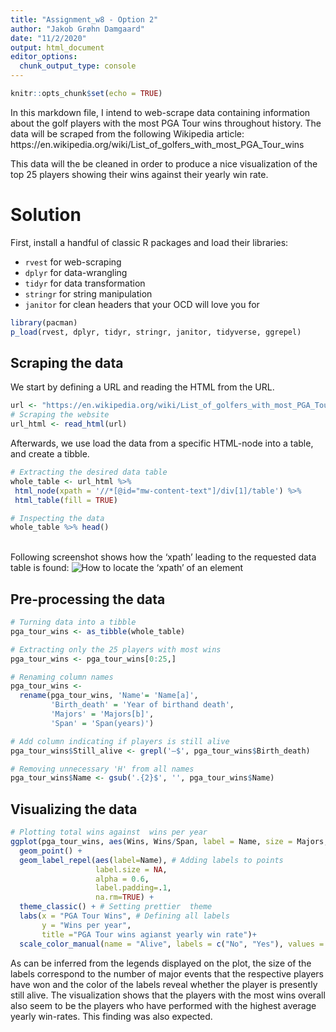 ```yaml
---
title: "Assignment_w8 - Option 2"
author: "Jakob Grøhn Damgaard"
date: "11/2/2020"
output: html_document
editor_options: 
  chunk_output_type: console
---
```


```r
knitr::opts_chunk$set(echo = TRUE)
```

In this markdown file, I intend to web-scrape data containing information about the golf players with the most PGA Tour wins throughout history. The data will be scraped from the following Wikipedia article: https://en.wikipedia.org/wiki/List_of_golfers_with_most_PGA_Tour_wins

This data will the be cleaned in order to produce a nice visualization of the top 25 players showing their wins against their yearly win rate. 

# Solution

First, install a handful of classic R packages and load their libraries:

- `rvest` for web-scraping
- `dplyr` for data-wrangling
- `tidyr` for data transformation
- `stringr` for string manipulation
- `janitor` for clean headers that your OCD will love you for


```r
library(pacman)
p_load(rvest, dplyr, tidyr, stringr, janitor, tidyverse, ggrepel)
```


## Scraping the data
We start by defining a URL and reading the HTML from the URL.
```r
url <- "https://en.wikipedia.org/wiki/List_of_golfers_with_most_PGA_Tour_wins"
# Scraping the website
url_html <- read_html(url)
```

Afterwards, we use load the data from a specific HTML-node into a table, and create a tibble.
```r
# Extracting the desired data table
whole_table <- url_html %>% 
 html_node(xpath = '//*[@id="mw-content-text"]/div[1]/table') %>% 
 html_table(fill = TRUE) 

# Inspecting the data
whole_table %>% head() 
```
\
Following screenshot shows how the 'xpath' leading to the requested data table is found:
![How to locate the 'xpath' of an element](/Users/jakobgrohn/Desktop/Cognitive_Science/Cognitive Science 5th semester/Introduction to Cultural Data Science/CDS_Assignments/Assignment_w8/xpath.png)

## Pre-processing the data
```r
# Turning data into a tibble
pga_tour_wins <- as_tibble(whole_table) 

# Extracting only the 25 players with most wins
pga_tour_wins <- pga_tour_wins[0:25,]

# Renaming column names
pga_tour_wins <- 
  rename(pga_tour_wins, 'Name'= 'Name[a]', 
         'Birth_death' = 'Year of birthand death', 
         'Majors' = 'Majors[b]', 
         'Span' = 'Span(years)')

# Add column indicating if players is still alive
pga_tour_wins$Still_alive <- grepl('–$', pga_tour_wins$Birth_death)

# Removing unnecessary 'H' from all names
pga_tour_wins$Name <- gsub('.{2}$', '', pga_tour_wins$Name)
```


## Visualizing the data 
```r
# Plotting total wins against  wins per year
ggplot(pga_tour_wins, aes(Wins, Wins/Span, label = Name, size = Majors, color = Still_alive)) +
  geom_point() + 
  geom_label_repel(aes(label=Name), # Adding labels to points
                   label.size = NA, 
                   alpha = 0.6, 
                   label.padding=.1, 
                   na.rm=TRUE) +
  theme_classic() + # Setting prettier  theme
  labs(x = "PGA Tour Wins", # Defining all labels
       y = "Wins per year",
       title ="PGA Tour wins agianst yearly win rate")+
  scale_color_manual(name = "Alive", labels = c("No", "Yes"), values = c("black","#d8b365")) # Customizing legend for alive/not alive
```

As can be inferred from the legends displayed on the plot, the size of the labels correspond to the number of major events that the respective players have won and the color of the labels reveal whether the player is presently still alive.
The visualization shows that the players with the most wins overall also seem to be the players who have performed with the highest average yearly win-rates. This finding was also expected.
